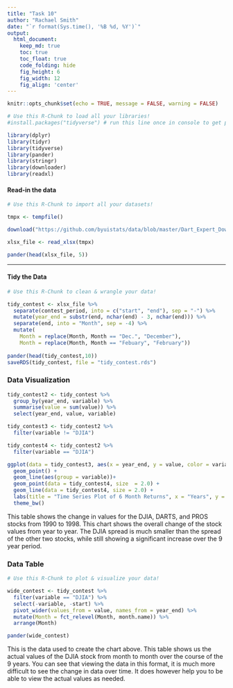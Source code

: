 ```yaml
---
title: "Task 10"
author: "Rachael Smith"
date: "`r format(Sys.time(), '%B %d, %Y')`"
output:
  html_document:  
    keep_md: true
    toc: true
    toc_float: true
    code_folding: hide
    fig_height: 6
    fig_width: 12
    fig_align: 'center'
---
```



```r
knitr::opts_chunk$set(echo = TRUE, message = FALSE, warning = FALSE)
```

```r
# Use this R-Chunk to load all your libraries!
#install.packages("tidyverse") # run this line once in console to get package

library(dplyr)
library(tidyr)
library(tidyverse)
library(pander)
library(stringr)
library(downloader)
library(readxl)
```

#### Read-in the data

```r
# Use this R-Chunk to import all your datasets!

tmpx <- tempfile()

download("https://github.com/byuistats/data/blob/master/Dart_Expert_Dow_6month_anova/Dart_Expert_Dow_6month_anova.xlsx?raw=true", tmpx, mode = "wb")

xlsx_file <- read_xlsx(tmpx)

pander(head(xlsx_file, 5))

```

-----

#### Tidy the Data

```r
# Use this R-Chunk to clean & wrangle your data!

tidy_contest <- xlsx_file %>%
  separate(contest_period, into = c("start", "end"), sep = "-") %>%
  mutate(year_end = substr(end, nchar(end) - 3, nchar(end))) %>% 
  separate(end, into = "Month", sep = -4) %>% 
  mutate(
    Month = replace(Month, Month == "Dec.", "December"),
    Month = replace(Month, Month == "Febuary", "February"))
  
pander(head(tidy_contest,10))
saveRDS(tidy_contest, file = "tidy_contest.rds")

```

### Data Visualization

```r

tidy_contest2 <- tidy_contest %>% 
  group_by(year_end, variable) %>%
  summarise(value = sum(value)) %>%
  select(year_end, value, variable)

tidy_contest3 <- tidy_contest2 %>% 
  filter(variable != "DJIA")

tidy_contest4 <- tidy_contest2 %>% 
  filter(variable == "DJIA")

ggplot(data = tidy_contest3, aes(x = year_end, y = value, color = variable, group = variable)) +
  geom_point() +
  geom_line(aes(group = variable))+
  geom_point(data = tidy_contest4, size  = 2.0) +
  geom_line(data = tidy_contest4, size = 2.0) +
  labs(title = "Time Series Plot of 6 Month Returns", x = "Years", y = "Return Value", color = "Stocks")+
  theme_bw()
```

This table shows the change in values for the DJIA, DARTS, and PROS stocks from 1990 to 1998.  This chart shows the overall change of the stock values from year to year.  The DJIA spread is much smaller than the spread of the other two stocks, while still showing a significant increase over the 9 year period.

### Data Table

```r
# Use this R-Chunk to plot & visualize your data!

wide_contest <- tidy_contest %>%
  filter(variable == "DJIA") %>%
  select(-variable, -start) %>% 
  pivot_wider(values_from = value, names_from = year_end) %>%
  mutate(Month = fct_relevel(Month, month.name)) %>% 
  arrange(Month)

pander(wide_contest)

```

This is the data used to create the chart above. This table shows us the actual values of the DJIA stock from month to month over the course of the 9 years.  You can see that viewing the data in this format, it is much more difficult to see the change in data over time.  It does however help you to be able to view the actual values as needed.
